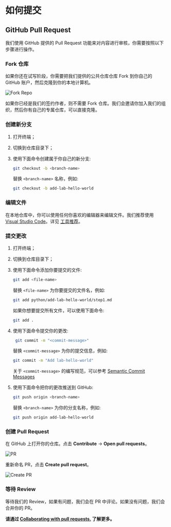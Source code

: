# 如何提交

## GitHub Pull Request

我们使用 GitHub 提供的 Pull Request 功能来对内容进行审核，你需要按照以下步骤进行操作。

<div className="steps-container">

### Fork 仓库

如果你还在试写阶段，你需要把我们提供的公共仓库仓库 Fork 到你自己的 GitHub 账户，然后克隆到你的本地计算机。

![Fork Repo](.github/assets/fork-repo.png)

如果你已经是我们的签约作者，则不需要 Fork 仓库。我们会邀请你加入我们的组织，然后你有自己的专属仓库，可以直接克隆。

### 创建新分支

1. 打开终端；
2. 切换到仓库目录下；
3. 使用下面命令创建属于你自己的新分支:

   ```bash
   git checkout -b <branch-name>
   ```

   替换 `<branch-name>` 名称，例如:

   ```bash
   git checkout -b add-lab-hello-world
   ```

### 编辑文件

在本地仓库中，你可以使用任何你喜欢的编辑器来编辑文件。我们推荐使用 [Visual Studio Code](https://code.visualstudio.com/)。详见 [工具推荐](tools)。

### 提交更改

1. 打开终端；
2. 切换到仓库目录下；
3. 使用下面命令添加你要提交的文件:

   ```bash
   git add <file-name>
   ```

   替换 `<file-name>` 为你要提交的文件名，例如:

   ```bash
   git add python/add-lab-hello-world/step1.md
   ```

   如果你想要提交所有文件，可以使用下面命令:

   ```bash
   git add .
   ```

4. 使用下面命令提交你的更改:

   ```bash
    git commit -m "<commit-message>"
   ```

   替换 `<commit-message>` 为你的提交信息，例如:

   ```bash
   git commit -m "Add lab-hello-world"
   ```

   关于 `<commit-message>` 的编写规范，可以参考 [Semantic Commit Messages](https://gist.github.com/joshbuchea/6f47e86d2510bce28f8e7f42ae84c716)

5. 使用下面命令把你的更改推送到 GitHub:

   ```bash
   git push origin <branch-name>
   ```

   替换 `<branch-name>` 为你的分支名称，例如:

   ```bash
   git push origin add-lab-hello-world
   ```

### 创建 Pull Request

在 GitHub 上打开你的仓库。点击 **Contribute** → **Open pull requests**。

![PR](.github/assets/pr.png)

重新命名 PR，点击 **Create pull request**。

![Create PR](.github/assets/create-pr.png)

### 等待 Review

等待我们的 Review，如果有问题，我们会在 PR 中评论。如果没有问题，我们会合并你的 PR。

</div>

**请通过 [Collaborating with pull requests.](https://docs.github.com/en/pull-requests/collaborating-with-pull-requests) 了解更多。**
